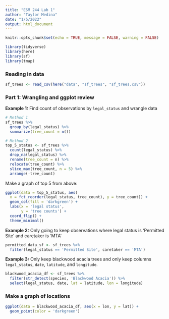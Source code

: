 ```yaml
---
title: "ESM 244 Lab 1"
author: "Taylor Medina"
date: "1/5/2022"
output: html_document
---
```


```r
knitr::opts_chunk$set(echo = TRUE, message = FALSE, warning = FALSE)

library(tidyverse)
library(here)
library(sf)
library(tmap)
```

### Reading in data
```r
sf_trees <- read_csv(here("data", "sf_trees", "sf_trees.csv"))
```

### Part 1: Wrangling and ggplot review

**Example 1:** Find count of observations by `legal_status` and wrangle data

```r
# Method 1
sf_trees %>% 
  group_by(legal_status) %>% 
  summarize(tree_count = n())

# Method 2
top_5_status <- sf_trees %>% 
  count(legal_status) %>% 
  drop_na(legal_status) %>% 
  rename(tree_count = n) %>% 
  relocate(tree_count) %>%  
  slice_max(tree_count, n = 5) %>% 
  arrange(-tree_count)
```

Make a graph of top 5 from above:
```r
ggplot(data = top_5_status, aes(
  x = fct_reorder(legal_status, tree_count), y = tree_count)) +
  geom_col(fill = 'darkgreen') +
  labs(x = 'legal status',
       y = 'tree counts') +
  coord_flip() +
  theme_minimal()
```

**Example 2:** Only going to keep observations where legal status is 'Permitted Site' and caretaker is 'MTA'

```r
permitted_data_sf <- sf_trees %>% 
  filter(legal_status == 'Permitted Site', caretaker == 'MTA')
```

**Example 3:** Only keep blackwood acacia trees and only keep columns `legal_status`, `date`, `latitude`, and `longitude`.

```r
blackwood_acacia_df <- sf_trees %>%
  filter(str_detect(species, 'Blackwood Acacia')) %>%
  select(legal_status, date, lat = latitude, lon = longitude)
```

### Make a graph of locations
```r
ggplot(data = blackwood_acacia_df, aes(x = lon, y = lat)) +
  geom_point(color = 'darkgreen')
```

